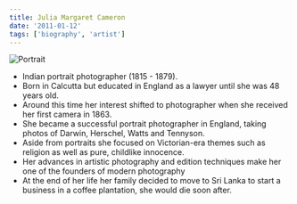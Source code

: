 ```yaml
---
title: Julia Margaret Cameron
date: '2011-01-12'
tags: ['biography', 'artist']
---
```


![Portrait](https://upload.wikimedia.org/wikipedia/commons/6/62/Julia_Margaret_Cameron_MET_DP114480_-_Restoration.jpg)

* Indian portrait photographer (1815 - 1879).
* Born in Calcutta but educated in England as a lawyer until she was 48 years old.
* Around this time her interest shifted to photographer when she received her first camera in 1863.
* She became a successful portrait photographer in England, taking photos of Darwin, Herschel, Watts and Tennyson.
* Aside from portraits she focused on Victorian-era themes such as religion as well as pure, childlike innocence. 
* Her advances in artistic photography and edition techniques make her one of the founders of modern photography
* At the end of her life her family decided to move to Sri Lanka to start a business in a coffee plantation, she would die soon after.

